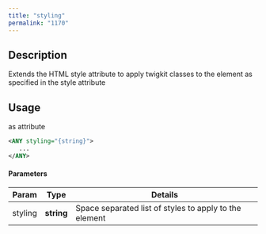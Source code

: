 ```yaml
---
title: "styling"
permalink: "1170"
---
```


## Description

Extends the HTML style attribute to apply twigkit classes to the element
as specified in the style attribute

## Usage

as attribute

```xml
<ANY styling="{string}">
   ...
</ANY>
```

#### Parameters

| Param | Type | Details |
| --- | --- | --- |
| styling | **string** | Space separated list of styles to apply to the element |